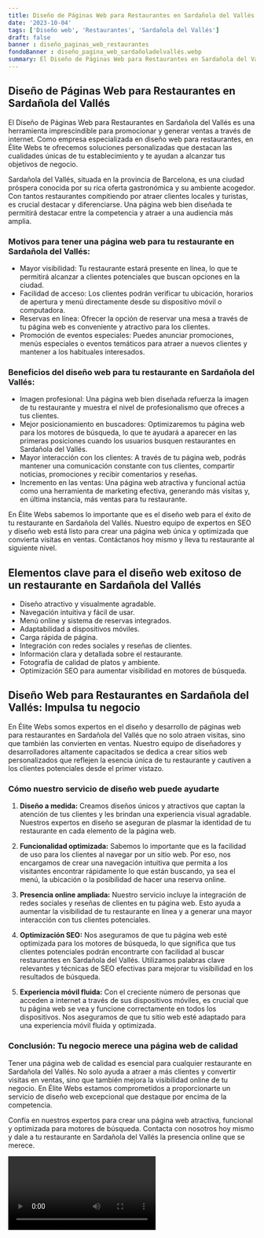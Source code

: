 ```yaml
---
title: Diseño de Páginas Web para Restaurantes en Sardañola del Vallés
date: '2023-10-04'
tags: ['Diseño web', 'Restaurantes', 'Sardañola del Vallés']
draft: false
banner : diseño_paginas_web_restaurantes
fondoBanner : diseño_pagina_web_sardañoladelvallés.webp
summary: El Diseño de Páginas Web para Restaurantes en Sardañola del Vallés es una herramienta imprescindible para promocionar y generar ventas a través de internet. Como empresa especializada en diseño web para restaurantes, en Élite Webs te ofrecemos soluciones personalizadas que destacan las cualidades únicas de tu establecimiento y te ayudan a alcanzar tus objetivos de negocio.
---
```


## Diseño de Páginas Web para Restaurantes en Sardañola del Vallés

El Diseño de Páginas Web para Restaurantes en Sardañola del Vallés es una herramienta imprescindible para promocionar y generar ventas a través de internet. Como empresa especializada en diseño web para restaurantes, en Élite Webs te ofrecemos soluciones personalizadas que destacan las cualidades únicas de tu establecimiento y te ayudan a alcanzar tus objetivos de negocio.

Sardañola del Vallés, situada en la provincia de Barcelona, es una ciudad próspera conocida por su rica oferta gastronómica y su ambiente acogedor. Con tantos restaurantes compitiendo por atraer clientes locales y turistas, es crucial destacar y diferenciarse. Una página web bien diseñada te permitirá destacar entre la competencia y atraer a una audiencia más amplia.

### Motivos para tener una página web para tu restaurante en Sardañola del Vallés:

- Mayor visibilidad: Tu restaurante estará presente en línea, lo que te permitirá alcanzar a clientes potenciales que buscan opciones en la ciudad.
- Facilidad de acceso: Los clientes podrán verificar tu ubicación, horarios de apertura y menú directamente desde su dispositivo móvil o computadora.
- Reservas en línea: Ofrecer la opción de reservar una mesa a través de tu página web es conveniente y atractivo para los clientes.
- Promoción de eventos especiales: Puedes anunciar promociones, menús especiales o eventos temáticos para atraer a nuevos clientes y mantener a los habituales interesados.

### Beneficios del diseño web para tu restaurante en Sardañola del Vallés:

- Imagen profesional: Una página web bien diseñada refuerza la imagen de tu restaurante y muestra el nivel de profesionalismo que ofreces a tus clientes.
- Mejor posicionamiento en buscadores: Optimizaremos tu página web para los motores de búsqueda, lo que te ayudará a aparecer en las primeras posiciones cuando los usuarios busquen restaurantes en Sardañola del Vallés.
- Mayor interacción con los clientes: A través de tu página web, podrás mantener una comunicación constante con tus clientes, compartir noticias, promociones y recibir comentarios y reseñas.
- Incremento en las ventas: Una página web atractiva y funcional actúa como una herramienta de marketing efectiva, generando más visitas y, en última instancia, más ventas para tu restaurante.

En Élite Webs sabemos lo importante que es el diseño web para el éxito de tu restaurante en Sardañola del Vallés. Nuestro equipo de expertos en SEO y diseño web está listo para crear una página web única y optimizada que convierta visitas en ventas. Contáctanos hoy mismo y lleva tu restaurante al siguiente nivel.

<GifSeo />

<Cta />

## Elementos clave para el diseño web exitoso de un restaurante en Sardañola del Vallés

- Diseño atractivo y visualmente agradable.
- Navegación intuitiva y fácil de usar.
- Menú online y sistema de reservas integrados.
- Adaptabilidad a dispositivos móviles.
- Carga rápida de página.
- Integración con redes sociales y reseñas de clientes.
- Información clara y detallada sobre el restaurante.
- Fotografía de calidad de platos y ambiente.
- Optimización SEO para aumentar visibilidad en motores de búsqueda.

## Diseño Web para Restaurantes en Sardañola del Vallés: Impulsa tu negocio

En Élite Webs somos expertos en el diseño y desarrollo de páginas web para restaurantes en Sardañola del Vallés que no solo atraen visitas, sino que también las convierten en ventas. Nuestro equipo de diseñadores y desarrolladores altamente capacitados se dedica a crear sitios web personalizados que reflejen la esencia única de tu restaurante y cautiven a los clientes potenciales desde el primer vistazo.

### Cómo nuestro servicio de diseño web puede ayudarte

1. **Diseño a medida:** Creamos diseños únicos y atractivos que captan la atención de tus clientes y les brindan una experiencia visual agradable. Nuestros expertos en diseño se aseguran de plasmar la identidad de tu restaurante en cada elemento de la página web.

2. **Funcionalidad optimizada:** Sabemos lo importante que es la facilidad de uso para los clientes al navegar por un sitio web. Por eso, nos encargamos de crear una navegación intuitiva que permita a los visitantes encontrar rápidamente lo que están buscando, ya sea el menú, la ubicación o la posibilidad de hacer una reserva online.

3. **Presencia online ampliada:** Nuestro servicio incluye la integración de redes sociales y reseñas de clientes en tu página web. Esto ayuda a aumentar la visibilidad de tu restaurante en línea y a generar una mayor interacción con tus clientes potenciales.

4. **Optimización SEO:** Nos aseguramos de que tu página web esté optimizada para los motores de búsqueda, lo que significa que tus clientes potenciales podrán encontrarte con facilidad al buscar restaurantes en Sardañola del Vallés. Utilizamos palabras clave relevantes y técnicas de SEO efectivas para mejorar tu visibilidad en los resultados de búsqueda.

5. **Experiencia móvil fluida:** Con el creciente número de personas que acceden a internet a través de sus dispositivos móviles, es crucial que tu página web se vea y funcione correctamente en todos los dispositivos. Nos aseguramos de que tu sitio web esté adaptado para una experiencia móvil fluida y optimizada.

### Conclusión: Tu negocio merece una página web de calidad

Tener una página web de calidad es esencial para cualquier restaurante en Sardañola del Vallés. No solo ayuda a atraer a más clientes y convertir visitas en ventas, sino que también mejora la visibilidad online de tu negocio. En Élite Webs estamos comprometidos a proporcionarte un servicio de diseño web excepcional que destaque por encima de la competencia.

Confía en nuestros expertos para crear una página web atractiva, funcional y optimizada para motores de búsqueda. Contacta con nosotros hoy mismo y dale a tu restaurante en Sardañola del Vallés la presencia online que se merece.

<Video />

<CtaBot job='Restaurantes' city='Sardañola del Vallés'/>

<Gmaps query='Sardañola del Vallés+españa+maps' />